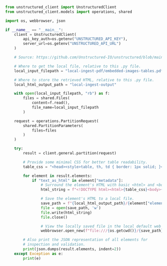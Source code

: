 ```python Python SDK
from unstructured_client import UnstructuredClient
from unstructured_client.models import operations, shared

import os, webbrowser, json

if __name__ == "__main__":
    client = UnstructuredClient(
        api_key_auth=os.getenv("UNSTRUCTURED_API_KEY"),
        server_url=os.getenv("UNSTRUCTURED_API_URL")
    )

    # Source: https://github.com/Unstructured-IO/unstructured/blob/main/example-docs/embedded-images-tables.pdf

    # Where to get the local file, relative to this .py file.
    local_input_filepath = "local-ingest-pdf/embedded-images-tables.pdf"

    # Where to store the retrieved HTML, relative to this .py file.
    local_html_output_path = "local-ingest-output"

    with open(local_input_filepath, "rb") as f:
        files = shared.Files(
            content=f.read(),
            file_name=local_input_filepath
        )

    request = operations.PartitionRequest(
        shared.PartitionParameters(
            files=files
        )
    )

    try:
        result = client.general.partition(request)

        # Provide some minimal CSS for better table readability.
        table_css = "<head><style>table, th, td { border: 1px solid; }</style></head>"

        for element in result.elements:
            if "text_as_html" in element["metadata"]:
                # Surround the element's HTML with basic <html> and <body> tags, and add the minimal CSS.
                html_string = f"<!DOCTYPE html><html>{table_css}<body>{element["metadata"]["text_as_html"]}</body></html>"

                # Save the element's HTML to a local file.
                save_path = f"{local_html_output_path}/{element["element_id"]}.html"
                file = open(save_path, 'w')
                file.write(html_string)
                file.close()

                # View the locally saved file in the local default web browser.
                webbrowser.open_new(f"file:///{os.getcwd()}/{save_path}")

        # Also print the JSON representation of all elements for
        # inspection and validation.
        print(json.dumps(result.elements, indent=2))
    except Exception as e:
        print(e)
```